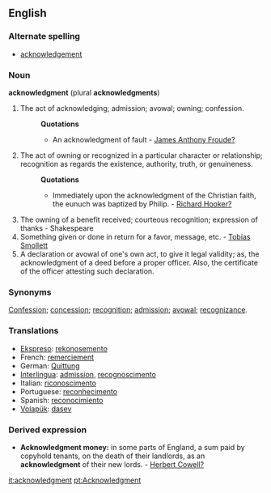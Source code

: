 ==English==
===Alternate spelling===
*[[acknowledgement]]
===Noun===
'''acknowledgment''' (plural '''acknowledgments''')

# The act of acknowledging; admission; avowal; owning; confession.
#:'''Quotations'''
#:*An acknowledgment of fault - [[James Anthony Froude?]]
# The act of owning or recognized in a particular character or relationship; recognition as regards the existence, authority, truth, or genuineness.
#:'''Quotations'''
#:*Immediately upon the acknowledgment of the Christian faith, the eunuch was baptized by Philip. - [[Richard Hooker?]]
# The owning of a benefit received; courteous recognition; expression of thanks - Shakespeare
# Something given or done in return for a favor, message, etc. - [[Tobias Smollett]]
# A declaration or avowal of one's own act, to give it legal validity; as, the acknowledgment of a deed before a proper officer. Also, the certificate of the officer attesting such declaration. 

===Synonyms===
[[Confession]]; [[concession]]; [[recognition]]; [[admission]]; [[avowal]]; [[recognizance]].
=== Translations === 
*[[Ekspreso]]: [[rekonosemento]]
*French: [[remerciement]] 
*German: [[Quittung]] 
*[[Interlingua]]: [[admission]], [[recognoscimento]] 
*Italian: [[riconoscimento]] 
*Portuguese: [[reconhecimento]] 
*Spanish: [[reconocimiento]]
*[[Volapük]]: [[dasev]]

===Derived expression===
*'''Acknowledgment money:''' in some parts of England, a sum paid by copyhold tenants, on the death of their landlords, as an '''acknowledgment''' of their new lords. - [[Herbert Cowell?]]

[[it:acknowledgment]]
[[pt:Acknowledgment]]